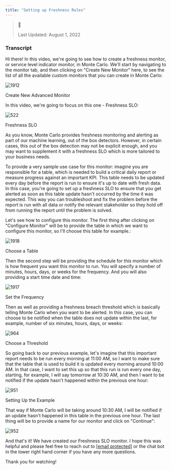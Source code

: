 ```yaml
---
title: "Setting up Freshness Rules"
---
```


> 🚧
> 
> Last Updated: August 1, 2022

### Transcript

Hi there! In this video, we're going to see how to create a freshness monitor, or service level indicator monitor, in Monte Carlo. We'll start by navigating to the monitor tab, and then clicking on "Create New Monitor" here, to see the list of all the available custom monitors that you can create in Monte Carlo:

![1912](/images/dc9bd79-Screen_Shot_2022-08-01_at_4.15.18_PM.png "Screen Shot 2022-08-01 at 4.15.18 PM.png")

Create New Advanced Monitor

In this video, we're going to focus on this one - Freshness SLO:

![522](/images/315f2ba-Screen_Shot_2022-08-01_at_4.15.45_PM.png "Screen Shot 2022-08-01 at 4.15.45 PM.png")

Freshness SLO

As you know, Monte Carlo provides freshness monitoring and alerting as part of our machine learning, out of the box detectors. However, in certain cases, this out of the box detection may not be explicit enough, and you may want to supplement it with a freshness SLO which is more tailored to your business needs.

To provide a very sample use case for this monitor: imagine you are responsible for a table, which is needed to build a critical daily report or measure progress against an important KPI. This table needs to be updated every day before the report is run to ensure it's up to date with fresh data. In this case, you're going to set up a freshness SLO to ensure that you get alerted as soon as this table update hasn't occurred by the time it was expected. This way you can troubleshoot and fix the problem before the report is run with all data or notify the relevant stakeholder so they hold off from running the report until the problem is solved. 

Let's see how to configure this monitor. The first thing after clicking on "Configure Monitor" will be to provide the table in which we want to configure this monitor, so I'll choose this table for example.:

![1918](/images/3ec6c37-Screen_Shot_2022-08-01_at_4.31.20_PM.png "Screen Shot 2022-08-01 at 4.31.20 PM.png")

Choose a Table

Then the second step will be providing the schedule for this monitor which is how frequent you want this monitor to run. You will specify a number of minutes, hours, days, or weeks for the frequency. And you will also providing a start time date and time:

![1917](/images/26e5e21-Screen_Shot_2022-08-01_at_4.31.41_PM.png "Screen Shot 2022-08-01 at 4.31.41 PM.png")

Set the Frequency

Then as well as providing a freshness breach threshold which is basically telling Monte Carlo when you want to be alerted. In this case, you can choose to be notified when the table does not update within the last, for example, number of six minutes, hours, days, or weeks:

![964](/images/5d4b139-Screen_Shot_2022-08-01_at_4.32.17_PM.png "Screen Shot 2022-08-01 at 4.32.17 PM.png")

Choose a Threshold

So going back to our previous example, let's imagine that this important report needs to be run every morning at 11:00 AM, so I want to make sure that the table that is used to build it is updated every morning around 10:00 AM. In that case, I want to set this up so that this run is run every one day, starting, for example, I will say tomorrow at 10:30 AM, and then I want to be notified if the update hasn't happened within the previous one hour:

![951](/images/3154ae1-Screen_Shot_2022-08-01_at_4.35.43_PM.png "Screen Shot 2022-08-01 at 4.35.43 PM.png")

Setting Up the Example

That way if Monte Carlo will be taking around 10:30 AM, I will be notified if an update hasn't happened in this table in the previous one hour. The last thing will be to provide a name for our monitor and click on "Continue":

![952](/images/dc5a6a8-Screen_Shot_2022-08-01_at_4.32.41_PM.png "Screen Shot 2022-08-01 at 4.32.41 PM.png") 

And that's it! We have created our Freshness SLO monitor. I hope this was helpful and please feel free to reach out to [\[email protected\]](/cdn-cgi/l/email-protection#0f7c7a7f7f607d7b4f6260617b6a6c6e7d63606b6e7b6e216c6062) or the chat bot in the lower right hand corner if you have any more questions.

Thank you for watching!